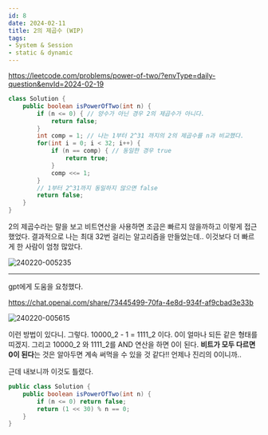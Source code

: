 ```yaml
---
id: 8
date: 2024-02-11
title: 2의 제곱수 (WIP)
tags:
- System & Session
- static & dynamic
---
```


https://leetcode.com/problems/power-of-two/?envType=daily-question&envId=2024-02-19

```java
class Solution {
    public boolean isPowerOfTwo(int n) {
        if (n <= 0) { // 양수가 아닌 경우 2의 제곱수가 아니다.
            return false;
        }
        int comp = 1; // 나는 1부터 2^31 까지의 2의 제곱수를 n과 비교했다.
        for(int i = 0; i < 32; i++) {
            if (n == comp) { // 동일한 경우 true
                return true;
            }
            comp <<= 1;
        }
        // 1부터 2^31까지 동일하지 않으면 false
        return false;
    }
}
```

2의 제곱수라는 말을 보고 비트연산을 사용하면 조금은 빠르지 않을까하고 이렇게 접근했었다.
결과적으로 나는 최대 32번 걸리는 알고리즘을 만들었는데.. 이것보다 더 빠르게 한 사람이 엄청 많았다.

![240220-005235](/posts/8-power-of-two/240220-005235.png)

---

gpt에게 도움을 요청했다.

https://chat.openai.com/share/73445499-70fa-4e8d-934f-af9cbad3e33b


![240220-005615](/posts/8-power-of-two/240220-005615.png)


이런 방법이 있다니. 그렇다. 10000_2 - 1 = 1111_2 이다.
0이 얼마나 되든 같은 형태를 띠겠지. 그리고 10000_2 와 1111_2를 AND 연산을 하면 0이 된다.
**비트가 모두 다르면 0이 된다**는 것은 알아두면 계속 써먹을 수 있을 것 같다!!
언제나 진리의 0이니까..

근데 내보니까 이것도 틀렸다.

```java
public class Solution {
    public boolean isPowerOfTwo(int n) {
        if (n <= 0) return false;
        return (1 << 30) % n == 0;
    }
}
```
